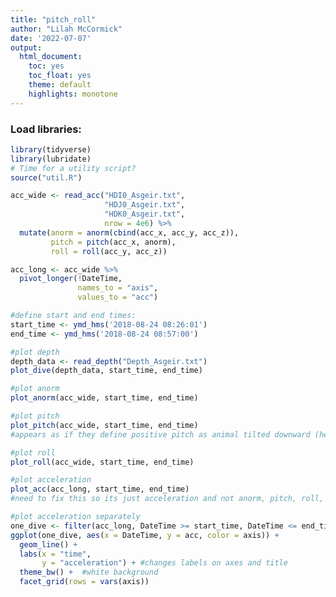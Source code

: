 ```yaml
---
title: "pitch_roll"
author: "Lilah McCormick"
date: '2022-07-07'
output: 
  html_document:
    toc: yes
    toc_float: yes 
    theme: default 
    highlights: monotone
---
```

### Load libraries: 
```r
library(tidyverse)
library(lubridate)
# Time for a utility script?
source("util.R")
```
 
```r
acc_wide <- read_acc("HDI0_Asgeir.txt", 
                     "HDJ0_Asgeir.txt", 
                     "HDK0_Asgeir.txt", 
                     nrow = 4e6) %>% 
  mutate(anorm = anorm(cbind(acc_x, acc_y, acc_z)),
         pitch = pitch(acc_x, anorm),
         roll = roll(acc_y, acc_z))

```

```r
acc_long <- acc_wide %>% 
  pivot_longer(!DateTime, 
               names_to = "axis", 
               values_to = "acc")
```

```r
#define start and end times: 
start_time <- ymd_hms('2018-08-24 08:26:01')
end_time <- ymd_hms('2018-08-24 08:57:00')

#plot depth
depth_data <- read_depth("Depth_Asgeir.txt")
plot_dive(depth_data, start_time, end_time)

#plot anorm
plot_anorm(acc_wide, start_time, end_time)

#plot pitch
plot_pitch(acc_wide, start_time, end_time)
#appears as if they define positive pitch as animal tilted downward (head-first)

#plot roll
plot_roll(acc_wide, start_time, end_time)

#plot acceleration 
plot_acc(acc_long, start_time, end_time)
#need to fix this so its just acceleration and not anorm, pitch, roll, etc. 
```



```r
#plot acceleration separately 
one_dive <- filter(acc_long, DateTime >= start_time, DateTime <= end_time)
ggplot(one_dive, aes(x = DateTime, y = acc, color = axis)) +
  geom_line() +
  labs(x = "time",
       y = "acceleration") + #changes labels on axes and title 
  theme_bw() +  #white background
  facet_grid(rows = vars(axis))

```


